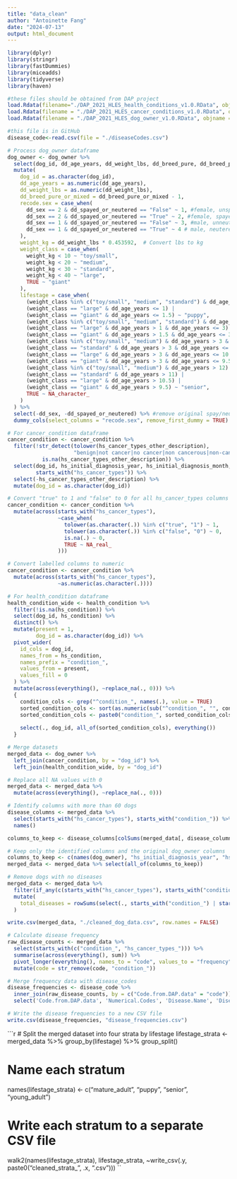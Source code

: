 ```yaml
---
title: "data_clean"
author: "Antoinette Fang"
date: "2024-07-13"
output: html_document
---
```


```r
library(dplyr)
library(stringr)
library(fastDummies)
library(miceadds)
library(tidyverse)
library(haven)
```

```r
#these files should be obtained from DAP project
load.Rdata(filename="./DAP_2021_HLES_health_conditions_v1.0.RData", objname = "health_condition")
load.Rdata(filename = "./DAP_2021_HLES_cancer_conditions_v1.0.RData", objname = "cancer_condition")
load.Rdata(filename = "./DAP_2021_HLES_dog_owner_v1.0.RData", objname = "dog_owner")

#this file is in GitHub
disease_code<-read.csv(file = "./diseaseCodes.csv")
```

```r
# Process dog_owner dataframe
dog_owner <- dog_owner %>%
  select(dog_id, dd_age_years, dd_weight_lbs, dd_breed_pure, dd_breed_pure_or_mixed, dd_sex, dd_spayed_or_neutered) %>%
  mutate(
    dog_id = as.character(dog_id),
    dd_age_years = as.numeric(dd_age_years),
    dd_weight_lbs = as.numeric(dd_weight_lbs),
    dd_breed_pure_or_mixed = dd_breed_pure_or_mixed - 1,
    recode.sex = case_when(
      dd_sex == 2 & dd_spayed_or_neutered == "False" ~ 1, #female, unspayed
      dd_sex == 2 & dd_spayed_or_neutered == "True" ~ 2, #female, spayed
      dd_sex == 1 & dd_spayed_or_neutered == "False" ~ 3, #male, unneutered
      dd_sex == 1 & dd_spayed_or_neutered == "True" ~ 4 # male, neutered
    ),
    weight_kg = dd_weight_lbs * 0.453592,  # Convert lbs to kg
    weight_class = case_when(
      weight_kg < 10 ~ "toy/small",
      weight_kg < 20 ~ "medium",
      weight_kg < 30 ~ "standard",
      weight_kg < 40 ~ "large",
      TRUE ~ "giant"
    ),
    lifestage = case_when(
      (weight_class %in% c("toy/small", "medium", "standard") & dd_age_years <= 0.75) |
      (weight_class == "large" & dd_age_years <= 1) |
      (weight_class == "giant" & dd_age_years <= 1.5) ~ "puppy",
      (weight_class %in% c("toy/small", "medium", "standard") & dd_age_years > 0.75 & dd_age_years <= 3) |
      (weight_class == "large" & dd_age_years > 1 & dd_age_years <= 3) |
      (weight_class == "giant" & dd_age_years > 1.5 & dd_age_years <= 3) ~ "young adult",
      (weight_class %in% c("toy/small", "medium") & dd_age_years > 3 & dd_age_years <= 12) |
      (weight_class == "standard" & dd_age_years > 3 & dd_age_years <= 11) |
      (weight_class == "large" & dd_age_years > 3 & dd_age_years <= 10.5) |
      (weight_class == "giant" & dd_age_years > 3 & dd_age_years <= 9.5) ~ "mature adult",
      (weight_class %in% c("toy/small", "medium") & dd_age_years > 12) |
      (weight_class == "standard" & dd_age_years > 11) |
      (weight_class == "large" & dd_age_years > 10.5) |
      (weight_class == "giant" & dd_age_years > 9.5) ~ "senior",
      TRUE ~ NA_character_
    )
  ) %>%
  select(-dd_sex, -dd_spayed_or_neutered) %>% #remove original spay/neuter and sex columns
  dummy_cols(select_columns = "recode.sex", remove_first_dummy = TRUE)

# For cancer_condition dataframe
cancer_condition <- cancer_condition %>%
  filter(!str_detect(tolower(hs_cancer_types_other_description), 
                     "benign|not cancer|no cancer|non cancerous|non-cancerous|fatty tumor|non malignant|non-malignant|not malignant|not known|don't know|unknown|not|non|no") |
           is.na(hs_cancer_types_other_description)) %>%
  select(dog_id, hs_initial_diagnosis_year, hs_initial_diagnosis_month, 
         starts_with("hs_cancer_types")) %>%
  select(-hs_cancer_types_other_description) %>%
  mutate(dog_id = as.character(dog_id))

# Convert "true" to 1 and "false" to 0 for all hs_cancer_types columns
cancer_condition <- cancer_condition %>%
  mutate(across(starts_with("hs_cancer_types"), 
                ~case_when(
                  tolower(as.character(.)) %in% c("true", "1") ~ 1,
                  tolower(as.character(.)) %in% c("false", "0") ~ 0,
                  is.na(.) ~ 0,
                  TRUE ~ NA_real_
                )))

# Convert labelled columns to numeric
cancer_condition <- cancer_condition %>%
  mutate(across(starts_with("hs_cancer_types"), 
                ~as.numeric(as.character(.))))

# For health_condition dataframe
health_condition_wide <- health_condition %>%
  filter(!is.na(hs_condition)) %>%
  select(dog_id, hs_condition) %>%
  distinct() %>%
  mutate(present = 1,
         dog_id = as.character(dog_id)) %>% 
  pivot_wider(
    id_cols = dog_id,
    names_from = hs_condition,
    names_prefix = "condition_",
    values_from = present,
    values_fill = 0
  ) %>%
  mutate(across(everything(), ~replace_na(., 0))) %>%
  {
    condition_cols <- grep("^condition_", names(.), value = TRUE)
    sorted_condition_cols <- sort(as.numeric(sub("^condition_", "", condition_cols)))
    sorted_condition_cols <- paste0("condition_", sorted_condition_cols)
    
    select(., dog_id, all_of(sorted_condition_cols), everything())
  }

# Merge datasets
merged_data <- dog_owner %>%
  left_join(cancer_condition, by = "dog_id") %>%
  left_join(health_condition_wide, by = "dog_id")

# Replace all NA values with 0
merged_data <- merged_data %>%
  mutate(across(everything(), ~replace_na(., 0)))

# Identify columns with more than 60 dogs
disease_columns <- merged_data %>%
  select(starts_with("hs_cancer_types"), starts_with("condition_")) %>%
  names()

columns_to_keep <- disease_columns[colSums(merged_data[, disease_columns] == 1, na.rm = TRUE) >= 60]

# Keep only the identified columns and the original dog_owner columns
columns_to_keep <- c(names(dog_owner), "hs_initial_diagnosis_year", "hs_initial_diagnosis_month", columns_to_keep)
merged_data <- merged_data %>% select(all_of(columns_to_keep))

# Remove dogs with no diseases
merged_data <- merged_data %>%
  filter(if_any(c(starts_with("hs_cancer_types"), starts_with("condition_")), ~. == 1)) %>%
  mutate(
    total_diseases = rowSums(select(., starts_with("condition_") | starts_with("hs_cancer_")))
  )

write.csv(merged_data, "./cleaned_dog_data.csv", row.names = FALSE)
```


```r
# Calculate disease frequency
raw_disease_counts <- merged_data %>%
  select(starts_with(c("condition_", "hs_cancer_types_"))) %>%
  summarise(across(everything(), sum)) %>%
  pivot_longer(everything(), names_to = "code", values_to = "frequency") %>%
  mutate(code = str_remove(code, "condition_"))

# Merge frequency data with disease_codes
disease_frequencies <- disease_code %>%
  inner_join(raw_disease_counts, by = c("Code.from.DAP.data" = "code")) %>%
  select('Code.from.DAP.data', 'Numerical.Codes', 'Disease.Name', 'Disease.Category', 'frequency')

# Write the disease frequencies to a new CSV file
write.csv(disease_frequencies, "disease_frequencies.csv")
```

```r
# Split the merged dataset into four strata by lifestage
lifestage_strata <- merged_data %>%
  group_by(lifestage) %>%
  group_split()

# Name each stratum
names(lifestage_strata) <- c("mature_adult", "puppy", "senior", "young_adult")

# Write each stratum to a separate CSV file
walk2(names(lifestage_strata), lifestage_strata, ~write_csv(.y, paste0("cleaned_strata_", .x, ".csv")))
``